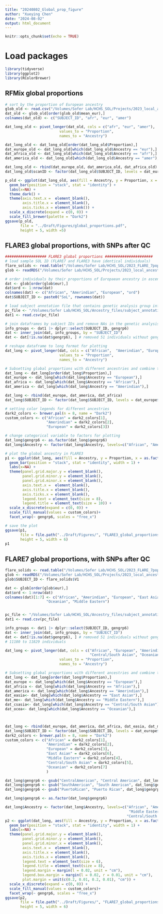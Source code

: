 ```yaml
---
title: "20240802_Global_prop_figure"
author: "Xueying Chen"
date: "2024-08-02"
output: html_document
---
```


```r
knitr::opts_chunk$set(echo = TRUE)
```

# Load packages
```r
library(tidyverse)
library(ggplot2)
library(RColorBrewer)
```

## RFMix global proportions
```r
# sort by the proportion of European ancestry 
glob_old <- read.csv("/Volumes/Sofer Lab/HCHS_SOL/Projects/2023_local_ancestry_comparison_sol/Data/global_proportion_old.csv", header = TRUE)
dat_old <- glob_old[order(glob_old$mean_eur),]
colnames(dat_old) <- c("SUBJECT_ID", "afr", "eur", "amer")

dat_long_old <- pivot_longer(dat_old, cols = c("afr", "eur", "amer"),
                         values_to = "Proportion", 
                         names_to = "Ancestry")

dat_long_old <- dat_long_old[order(dat_long_old$Proportion),]
dat_europe_old <- dat_long_old[which(dat_long_old$Ancestry == "eur"),]
dat_africa_old <- dat_long_old[which(dat_long_old$Ancestry == "afr"),]
dat_america_old <- dat_long_old[which(dat_long_old$Ancestry == "amer"),]

dat_long_old <- rbind(dat_europe_old, dat_america_old, dat_africa_old)
dat_long_old$scanID <- factor(dat_long_old$SUBJECT_ID, levels = dat_europe_old$SUBJECT_ID)

p_old <- ggplot(dat_long_old, aes(fill = Ancestry, y = Proportion, x = ord)) + 
  geom_bar(position = "stack", stat = "identity") + 
  labs(x=NA) +
  theme_dark() +
  theme(axis.text.x =  element_blank(), 
        axis.title.x = element_blank(),
        axis.ticks.x = element_blank()) + 
  scale_x_discrete(expand = c(0, 0)) +
  scale_fill_brewer(palette = "Dark2")
ggsave(p_old, 
       file = "../Draft/Figures/global_proportions.pdf", 
       height = 5, width =5) 
```


## FLARE3 global proportions, with SNPs after QC
```r
################### FLARE3 global proportions ######################
# load sample SOL ID (FLARE7 and FLARE3 have identical individuals)
flare_solids <- read.table("/Volumes/Sofer Lab/HCHS_SOL/2023_FLARE_7pop/SOL.id.txt")
glob <- readRDS("/Volumes/Sofer Lab/HCHS_SOL/Projects/2023_local_ancestry_comparison_sol/Data/FLARE3/FLARE3_global_prop_QC_tot.rds")

# order individuals by their proportions of Europaean ancestry in ascending order for plotting purposes
dat <- glob[order(glob$eur),]
dat$ord <- 1:nrow(dat)
colnames(dat) <- c("African", "Amerindian", "European", "ord")
dat$SUBJECT_ID <- paste0("SoL", rownames(dat))

# load subject annotation file that contains genetic analysis group information
pc_file <- "/Volumes/Sofer Lab/HCHS_SOL/Ancestry_files/subject_annotation_2017-09-05.csv"
dat1 <- read.csv(pc_file)

# join dataframes by subject IDs and remove NAs in the genetic analysis group 
info_groups <- dat1 |> dplyr::select(SUBJECT_ID, gengrp6)
dat <- inner_join(dat, info_groups, by = "SUBJECT_ID")
dat <- dat[!is.na(dat$gengrp6), ] # removed 51 individuals without gengrp info

# reshape dataframe to long format for plotting
dat_long <- pivot_longer(dat, cols = c("African",  "Amerindian", "European"),
                         values_to = "Proportion", 
                         names_to = "Ancestry")

# Subsetting global proportions with different ancestries and combine them into a long dataframe 
dat_long <- dat_long[order(dat_long$Proportion),]
dat_europe <- dat_long[which(dat_long$Ancestry == "European"),]
dat_africa <- dat_long[which(dat_long$Ancestry == "African"),]
dat_america <- dat_long[which(dat_long$Ancestry == "Amerindian"),]

dat_long <- rbind(dat_europe, dat_america, dat_africa)
dat_long$SUBJECT_ID <- factor(dat_long$SUBJECT_ID, levels = dat_europe$SUBJECT_ID)

# setting color legends for different ancestries 
dark2_colors <- brewer.pal(n = 8, name = "Dark2")
custom_colors <- c("African" = dark2_colors[1], 
                   "Amerindian" = dark2_colors[2], 
                   "European" = dark2_colors[3])

# change categorical variable to factors for plotting 
dat_long$gengrp6 <- as.factor(dat_long$gengrp6)
dat_long$Ancestry <- factor(dat_long$Ancestry, levels=c("African", "Amerindian", "European"))

# plot the global ancestry in FLARE3
p1 <- ggplot(dat_long, aes(fill = Ancestry, y = Proportion, x = as.factor(ord))) + 
  geom_bar(position = "stack", stat = "identity", width = 1) + 
  labs(x=NA) +
  theme(panel.grid.major.y = element_blank(),  
        panel.grid.minor.y = element_blank(),
        panel.grid.minor.x = element_blank(),
        axis.text.x =  element_blank(), 
        axis.title.x = element_blank(),
        axis.ticks.x = element_blank(),
        legend.text = element_text(size = 8),   
        legend.title = element_text(size = 10)) + 
  scale_x_discrete(expand = c(0, 0)) +
  scale_fill_manual(values = custom_colors)+
  facet_wrap(~ gengrp6, scales = "free_x")

# save the plot
ggsave(p1,
       file = file.path("../Draft/Figures/", "FLARE3_global_proportions.pdf"),
       height = 5, width = 6)
p1
```

## FLARE7 global proportions, with SNPs after QC
```r
flare_solids <- read.table("/Volumes/Sofer Lab/HCHS_SOL/2023_FLARE_7pop/SOL.id.txt")
glob <- readRDS("/Volumes/Sofer Lab/HCHS_SOL/Projects/2023_local_ancestry_comparison_sol/Data/FLARE7/FLARE7_global_prop_QC_tot.rds")
glob$SUBJECT_ID <- flare_solids$V1

dat <- glob[order(glob$eur),]
dat$ord <- 1:nrow(dat)
colnames(dat)[1:7] <- c("African", "Amerindian", "European", "East Asian",  "Central/South Asian", 
                   "Oceanian", "Middle Eastern")


pc_file <- "/Volumes/Sofer Lab/HCHS_SOL/Ancestry_files/subject_annotation_2017-09-05.csv"
dat1 <- read.csv(pc_file)

info_groups <- dat1 |> dplyr::select(SUBJECT_ID, gengrp6)
dat <- inner_join(dat, info_groups, by = "SUBJECT_ID")
dat <- dat[!is.na(dat$gengrp6), ] # removed 51 individuals without gengrp info
# 11180 to 11829 individuals

dat_long <- pivot_longer(dat, cols = c("African", "European", "Amerindian", "East Asian", 
                                       "Central/South Asian", "Oceanian", "Middle Eastern"),
                         values_to = "Proportion", 
                         names_to = "Ancestry")

# Subsetting global proportions with different ancestries and combine them into a long dataframe 
dat_long <- dat_long[order(dat_long$Proportion),]
dat_europe <- dat_long[which(dat_long$Ancestry == "European"),]
dat_africa <- dat_long[which(dat_long$Ancestry == "African"),]
dat_america <- dat_long[which(dat_long$Ancestry == "Amerindian"),]
dat_easia<- dat_long[which(dat_long$Ancestry == "East Asian"),]
dat_me<- dat_long[which(dat_long$Ancestry == "Middle Eastern"),]
dat_csasia<- dat_long[which(dat_long$Ancestry == "Central/South Asian"),]
dat_ocea<- dat_long[which(dat_long$Ancestry == "Oceanian"),]



dat_long <- rbind(dat_europe, dat_america, dat_africa, dat_easia, dat_me, dat_csasia, dat_ocea)
dat_long$SUBJECT_ID <- factor(dat_long$SUBJECT_ID, levels = dat_europe$SUBJECT_ID)
dark2_colors <- brewer.pal(n = 8, name = "Dark2")
custom_colors <- c("African" = dark2_colors[1], 
                   "Amerindian" = dark2_colors[2], 
                   "European" = dark2_colors[3],
                   "East Asian" = dark2_colors[6],
                   "Middle Eastern" = dark2_colors[4],
                   "Central/South Asian" = dark2_colors[5],
                   "Oceanian" = dark2_colors[7]
                   )

dat_long$gengrp6 <- gsub("CentralAmerican", "Central American", dat_long$gengrp6)
dat_long$gengrp6 <- gsub("SouthAmerican", "South American", dat_long$gengrp6)
dat_long$gengrp6 <- gsub("PuertoRican", "Puerto Rican", dat_long$gengrp6)

dat_long$gengrp6 <- as.factor(dat_long$gengrp6)

dat_long$Ancestry <- factor(dat_long$Ancestry, levels=c("African", "Amerindian", "East Asian",
                                                         "Middle Eastern",  "European",
                                                        "Central/South Asian", "Oceanian"))
p2 <- ggplot(dat_long, aes(fill = Ancestry, y = Proportion, x = as.factor(ord))) + 
  geom_bar(position = "stack", stat = "identity", width = 1) + 
  labs(x=NA) +
  theme(panel.grid.major.y = element_blank(),  
        panel.grid.minor.y = element_blank(),
        panel.grid.minor.x = element_blank(),
        axis.text.x =  element_blank(), 
        axis.title.x = element_blank(),
        axis.ticks.x = element_blank(),
        legend.text = element_text(size = 6),   
        legend.title = element_text(size = 8),
        legend.margin = margin(l = 0.02, unit = "cm"),
        legend.box.margin = margin(l = 0.02, r = 0.01, unit = "cm"),
        plot.margin = unit(c(0.2, 0.01, 0.2, 0.01), "cm")) + 
  scale_x_discrete(expand = c(0, 0)) +
  scale_fill_manual(values = custom_colors)+
  facet_wrap(~ gengrp6, scales = "free_x")
ggsave(p2, 
       file = file.path("../Draft/Figures/", "FLARE7_global_proportions1.pdf"), 
       height = 5, width = 6)

```

